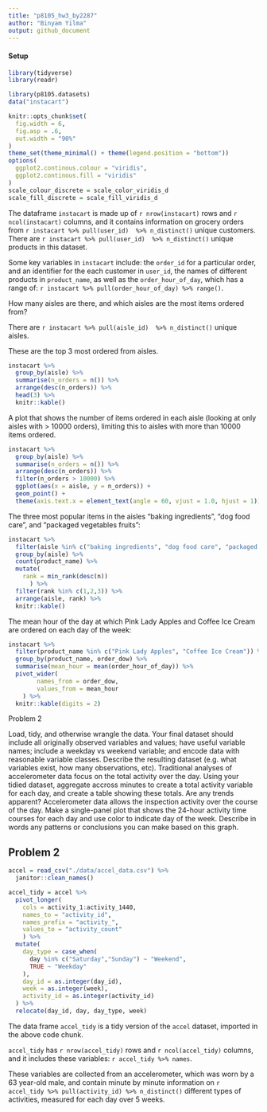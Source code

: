```yaml
---
title: "p8105_hw3_by2287"
author: "Binyam Yilma"
output: github_document
---
```


#### Setup

```r
library(tidyverse)
library(readr)

library(p8105.datasets)
data("instacart")

knitr::opts_chunk$set(
  fig.width = 6,
  fig.asp = .6, 
  out.width = "90%"
)
theme_set(theme_minimal() + theme(legend.position = "bottom"))
options(
  ggplot2.continous.colour = "viridis",
  ggplot2.continous.fill = "viridis"
)
scale_colour_discrete = scale_color_viridis_d
scale_fill_discrete = scale_fill_viridis_d
```



The dataframe `instacart` is made up of `r nrow(instacart)` rows and `r ncol(instacart)` columns, and it contains information on grocery orders from  `r instacart %>% pull(user_id)  %>% n_distinct()` unique customers.
There are `r instacart %>% pull(user_id)  %>% n_distinct()` unique products in this dataset. 

Some key variables in `instacart` include: the `order_id` for a particular order, and an identifier for the each customer in `user_id`, the names of different products in `product_name`, as well as the `order_hour_of_day`, which has a range of: `r instacart %>% pull(order_hour_of_day) %>% range()`. 

How many aisles are there, and which aisles are the most items ordered from?

There are `r instacart %>% pull(aisle_id)  %>% n_distinct()` unique aisles. 

These are the top 3 most ordered from aisles. 
```r
instacart %>% 
  group_by(aisle) %>% 
  summarise(n_orders = n()) %>% 
  arrange(desc(n_orders)) %>% 
  head(3) %>% 
  knitr::kable()
```


A plot that shows the number of items ordered in each aisle (looking at only aisles with > 10000 orders), limiting this to aisles with more than 10000 items ordered. 

```r
instacart %>% 
  group_by(aisle) %>% 
  summarise(n_orders = n()) %>% 
  arrange(desc(n_orders)) %>% 
  filter(n_orders > 10000) %>% 
  ggplot(aes(x = aisle, y = n_orders)) + 
  geom_point() + 
  theme(axis.text.x = element_text(angle = 60, vjust = 1.0, hjust = 1))

```

The three most popular items in the aisles “baking ingredients”, “dog food care”, and “packaged vegetables fruits”:

```r
instacart %>% 
  filter(aisle %in% c("baking ingredients", "dog food care", "packaged vegetables fruits")) %>% 
  group_by(aisle) %>% 
  count(product_name) %>% 
  mutate(
    rank = min_rank(desc(n))
      ) %>% 
  filter(rank %in% c(1,2,3)) %>% 
  arrange(aisle, rank) %>% 
  knitr::kable()
```


The mean hour of the day at which Pink Lady Apples and Coffee Ice Cream are ordered on each day of the week:

```r
instacart %>% 
  filter(product_name %in% c("Pink Lady Apples", "Coffee Ice Cream")) %>% 
  group_by(product_name, order_dow) %>% 
  summarise(mean_hour = mean(order_hour_of_day)) %>% 
  pivot_wider(
		names_from = order_dow,
		values_from = mean_hour
	) %>% 
  knitr::kable(digits = 2)
```



Problem 2

Load, tidy, and otherwise wrangle the data. Your final dataset should include all originally observed variables and values; have useful variable names; include a weekday vs weekend variable; and encode data with reasonable variable classes. Describe the resulting dataset (e.g. what variables exist, how many observations, etc).
Traditional analyses of accelerometer data focus on the total activity over the day. Using your tidied dataset, aggregate accross minutes to create a total activity variable for each day, and create a table showing these totals. Are any trends apparent?
Accelerometer data allows the inspection activity over the course of the day. Make a single-panel plot that shows the 24-hour activity time courses for each day and use color to indicate day of the week. Describe in words any patterns or conclusions you can make based on this graph.

## Problem 2 
```r

accel = read_csv("./data/accel_data.csv") %>% 
  janitor::clean_names() 

accel_tidy = accel %>%
  pivot_longer(
    cols = activity_1:activity_1440, 
    names_to = "activity_id", 
    names_prefix = "activity_",
    values_to = "activity_count"
    ) %>% 
  mutate(
    day_type = case_when(
      day %in% c("Saturday","Sunday") ~ "Weekend",
      TRUE ~ "Weekday"
    ), 
    day_id = as.integer(day_id),
    week = as.integer(week),
    activity_id = as.integer(activity_id)
  ) %>% 
  relocate(day_id, day, day_type, week)
```


The data frame `accel_tidy` is a tidy version of the `accel` dataset, imported in the above code chunk. 

`accel_tidy` has `r nrow(accel_tidy)` rows and `r ncol(accel_tidy)` columns, and it includes these variables: `r accel_tidy %>% names`. 

These variables are collected from an accelerometer, which was worn by a 63 year-old male, and contain minute by minute information on `r accel_tidy %>% pull(activity_id) %>% n_distinct()` different types of activities, measured for each day over 5 weeks. 

